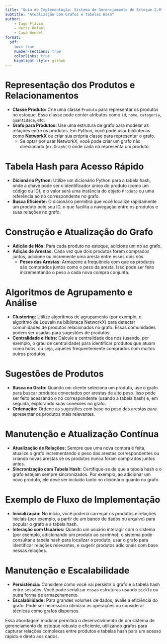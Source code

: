 ```yaml
---
title: "Guia de Implementação: Sistema de Gerenciamento de Estoque 2.0"
subtitle: "Atualização com Grafos e Tabelas Hash"
author:
    - Iago Flávio
    - Hertz Rafael
    - Cauã Wendel
format:
  pdf:
    toc: true
    number-sections: true
    colorlinks: true
    highlight-style: github
---
```


# **Representação dos Produtos e Relacionamentos**
   - **Classe Produto:** Crie uma classe `Produto` para representar os produtos no estoque. Essa classe pode conter atributos como `id`, `nome`, `categoria`, `quantidade`, etc.
   - **Grafo para Produtos:** Use uma estrutura de grafo para modelar as relações entre os produtos. Em Python, você pode usar bibliotecas como **NetworkX** ou criar sua própria classe para representar o grafo.
     - Se optar por usar NetworkX, você pode criar um grafo não direcionado (`nx.Graph()`) onde cada nó representa um produto.

# **Tabela Hash para Acesso Rápido**
   - **Dicionário Python:** Utilize um dicionário Python para a tabela hash, onde a chave pode ser o identificador único do produto (como um código ou ID), e o valor será uma instância do objeto `Produto` ou uma referência ao nó correspondente no grafo.
   - **Busca Eficiente:** O dicionário permitirá que você localize rapidamente um produto pelo seu ID, o que facilita a navegação entre os produtos e suas relações no grafo.

# **Construção e Atualização do Grafo**
   - **Adição de Nós:** Para cada produto no estoque, adicione um nó ao grafo.
   - **Adição de Arestas:** Cada vez que dois produtos forem comprados juntos, adicione ou incremente uma aresta entre esses dois nós. 
     - **Pesos das Arestas:** Armazene a frequência com que os produtos são comprados juntos como o peso da aresta. Isso pode ser feito incrementando o peso a cada nova compra conjunta.

# **Algoritmos de Agrupamento e Análise**
   - **Clustering:** Utilize algoritmos de agrupamento (por exemplo, o algoritmo de Louvain na biblioteca NetworkX) para detectar comunidades de produtos relacionados no grafo. Essas comunidades podem ser usadas para sugestões de produtos.
   - **Centralidade e Hubs:** Calcule a centralidade dos nós (usando, por exemplo, o grau de centralidade) para identificar produtos que atuam como hubs, ou seja, aqueles frequentemente comprados com muitos outros produtos.

# **Sugestões de Produtos**
   - **Busca no Grafo:** Quando um cliente seleciona um produto, use o grafo para buscar produtos conectados por arestas de alto peso. Isso pode ser feito acessando o nó correspondente (usando a tabela hash) e, em seguida, explorando suas conexões no grafo.
   - **Ordenação:** Ordene as sugestões com base no peso das arestas para apresentar os produtos mais relevantes.

# **Manutenção e Atualização Contínua**
   - **Atualização de Relações:** Sempre que uma nova compra é feita, atualize o grafo incrementando o peso das arestas correspondentes ou criando novas arestas se os produtos nunca foram comprados juntos antes.
   - **Sincronização com Tabela Hash:** Certifique-se de que a tabela hash e o grafo estejam sempre sincronizados. Por exemplo, ao adicionar um novo produto, ele deve ser incluído tanto no dicionário quanto no grafo.

# **Exemplo de Fluxo de Implementação**
   - **Inicialização:** No início, você poderia carregar os produtos e relações iniciais (por exemplo, a partir de um banco de dados ou arquivo) para popular o grafo e a tabela hash.
   - **Interação com Usuários:** Quando um usuário interagir com o sistema (por exemplo, adicionando um produto ao carrinho), o sistema pode consultar a tabela hash para localizar o produto, usar o grafo para identificar relações relevantes, e sugerir produtos adicionais com base nessas relações.

# **Manutenção e Escalabilidade**
   - **Persistência:** Considere como você vai persistir o grafo e a tabela hash entre sessões. Você pode serializar essas estruturas usando `pickle` ou outra forma de armazenamento.
   - **Escalabilidade:** Para grandes volumes de dados, avalie a eficiência do grafo. Pode ser necessário otimizar as operações ou considerar técnicas como grafos dispersos.

Essa abordagem modular permitirá o desenvolvimento de um sistema de gerenciamento de estoque robusto e eficiente, utilizando grafos para capturar relações complexas entre produtos e tabelas hash para um acesso rápido e direto aos dados.